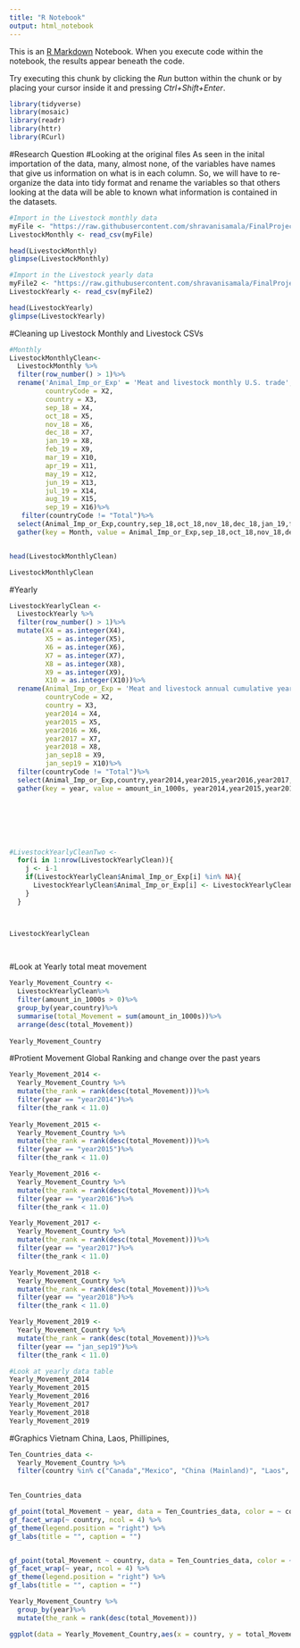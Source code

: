 ```yaml
---
title: "R Notebook"
output: html_notebook
---
```


This is an [R Markdown](http://rmarkdown.rstudio.com) Notebook. When you execute code within the notebook, the results appear beneath the code. 

Try executing this chunk by clicking the *Run* button within the chunk or by placing your cursor inside it and pressing *Ctrl+Shift+Enter*. 

```r
library(tidyverse)
library(mosaic)
library(readr)
library(httr)
library(RCurl)
```

#Research Question
#Looking at the original files
As seen in the inital importation of the data, many, almost none, of the variables have names that give us information on what is in each column. So, we will have to re-organize the data into tidy format and rename the variables so that others looking at the data will be able to known what information is contained in the datasets. 
```r
#Import in the Livestock monthly data
myFile <- "https://raw.githubusercontent.com/shravanisamala/FinalProject-/master/Livestock%20monthly.csv"
LivestockMonthly <- read_csv(myFile)

head(LivestockMonthly)
glimpse(LivestockMonthly)

#Import in the Livestock yearly data 
myFile2 <- "https://raw.githubusercontent.com/shravanisamala/FinalProject-/master/Livestock%20yearly.csv"
LivestockYearly <- read_csv(myFile2)

head(LivestockYearly)
glimpse(LivestockYearly)

```

#Cleaning up Livestock Monthly and Livestock CSVs
```r
#Monthly
LivestockMonthlyClean<-
  LivestockMonthly %>%
  filter(row_number() > 1)%>%
  rename('Animal_Imp_or_Exp' = 'Meat and livestock monthly U.S. trade',
         countryCode = X2, 
         country = X3,
         sep_18 = X4,
         oct_18 = X5, 
         nov_18 = X6,
         dec_18 = X7,
         jan_19 = X8, 
         feb_19 = X9, 
         mar_19 = X10,
         apr_19 = X11,
         may_19 = X12, 
         jun_19 = X13, 
         jul_19 = X14, 
         aug_19 = X15, 
         sep_19 = X16)%>%
   filter(countryCode != "Total")%>%
  select(Animal_Imp_or_Exp,country,sep_18,oct_18,nov_18,dec_18,jan_19,feb_19,mar_19,apr_19,may_19,jun_19,jul_19,aug_19,sep_19)%>%
  gather(key = Month, value = Animal_Imp_or_Exp,sep_18,oct_18,nov_18,dec_18,jan_19,feb_19,mar_19,apr_19,may_19,jun_19,jul_19,aug_19,sep_19 ) 


head(LivestockMonthlyClean)

LivestockMonthlyClean

```

#Yearly
```r
LivestockYearlyClean <- 
  LivestockYearly %>%
  filter(row_number() > 1)%>%
  mutate(X4 = as.integer(X4),
         X5 = as.integer(X5),
         X6 = as.integer(X6),
         X7 = as.integer(X7),
         X8 = as.integer(X8),
         X9 = as.integer(X9),
         X10 = as.integer(X10))%>%
  rename(Animal_Imp_or_Exp = 'Meat and livestock annual cumulative year-to-date U.S. trade',
         countryCode = X2, 
         country = X3,
         year2014 = X4,
         year2015 = X5, 
         year2016 = X6,
         year2017 = X7,
         year2018 = X8, 
         jan_sep18 = X9, 
         jan_sep19 = X10)%>%
  filter(countryCode != "Total")%>%
  select(Animal_Imp_or_Exp,country,year2014,year2015,year2016,year2017,year2018,jan_sep19)%>%
  gather(key = year, value = amount_in_1000s, year2014,year2015,year2016,year2017,year2018,jan_sep19)
  






#LivestockYearlyCleanTwo <-
  for(i in 1:nrow(LivestockYearlyClean)){
    j <- i-1
    if(LivestockYearlyClean$Animal_Imp_or_Exp[i] %in% NA){
      LivestockYearlyClean$Animal_Imp_or_Exp[i] <- LivestockYearlyClean$Animal_Imp_or_Exp[j]
    }
  }



LivestockYearlyClean

         


```

#Look at Yearly total meat movement
```r
Yearly_Movement_Country <- 
  LivestockYearlyClean%>%
  filter(amount_in_1000s > 0)%>%
  group_by(year,country)%>%
  summarise(total_Movement = sum(amount_in_1000s))%>%
  arrange(desc(total_Movement))
  
Yearly_Movement_Country
```

#Protient Movement Global Ranking and change over the past years

```r

Yearly_Movement_2014 <-
  Yearly_Movement_Country %>%
  mutate(the_rank = rank(desc(total_Movement)))%>%
  filter(year == "year2014")%>%
  filter(the_rank < 11.0)
  
Yearly_Movement_2015 <-
  Yearly_Movement_Country %>%
  mutate(the_rank = rank(desc(total_Movement)))%>%
  filter(year == "year2015")%>%
  filter(the_rank < 11.0)

Yearly_Movement_2016 <-
  Yearly_Movement_Country %>%
  mutate(the_rank = rank(desc(total_Movement)))%>%
  filter(year == "year2016")%>%
  filter(the_rank < 11.0)

Yearly_Movement_2017 <-
  Yearly_Movement_Country %>%
  mutate(the_rank = rank(desc(total_Movement)))%>%
  filter(year == "year2017")%>%
  filter(the_rank < 11.0)

Yearly_Movement_2018 <-
  Yearly_Movement_Country %>%
  mutate(the_rank = rank(desc(total_Movement)))%>%
  filter(year == "year2018")%>%
  filter(the_rank < 11.0)

Yearly_Movement_2019 <-
  Yearly_Movement_Country %>%
  mutate(the_rank = rank(desc(total_Movement)))%>%
  filter(year == "jan_sep19")%>%
  filter(the_rank < 11.0)

#Look at yearly data table
Yearly_Movement_2014
Yearly_Movement_2015
Yearly_Movement_2016
Yearly_Movement_2017
Yearly_Movement_2018
Yearly_Movement_2019

```









#Graphics
Vietnam China, Laos, Phillipines, 

```r

Ten_Countries_data <-
  Yearly_Movement_Country %>%
  filter(country %in% c("Canada","Mexico", "China (Mainland)", "Laos", "Phillipines","South Korea", "Japan", "Vietnam", "Australia", "New Zealand"))
        

Ten_Countries_data

gf_point(total_Movement ~ year, data = Ten_Countries_data, color = ~ country, size =3) %>%
gf_facet_wrap(~ country, ncol = 4) %>% 
gf_theme(legend.position = "right") %>% 
gf_labs(title = "", caption = "")


gf_point(total_Movement ~ country, data = Ten_Countries_data, color = ~ country, size =3, tilt = 50) %>%
gf_facet_wrap(~ year, ncol = 4) %>% 
gf_theme(legend.position = "right") %>% 
gf_labs(title = "", caption = "")
```

```r
Yearly_Movement_Country %>%
  group_by(year)%>%
  mutate(the_rank = rank(desc(total_Movement)))

ggplot(data = Yearly_Movement_Country,aes(x = country, y = total_Movement))+
  


```








